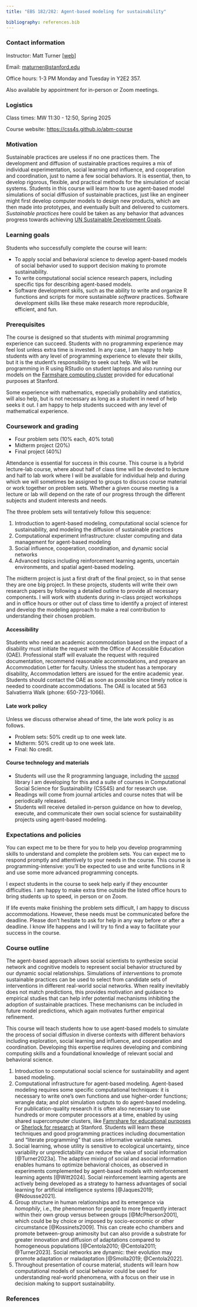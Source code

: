 ```yaml
---
title: "EBS 182/282: Agent-based modeling for sustainability"

bibliography: references.bib
---
```


### Contact information

Instructor: Matt Turner [[web](https://mt.digital)]

Email: [maturner\@stanford.edu](maturner@stanford.edu)

Office hours: 1-3 PM Monday and Tuesday in Y2E2 357.

Also available by appointment for in-person or Zoom meetings.

### Logistics

Class times: MW 11:30 - 12:50, Spring 2025

Course website: [https://css4s.github.io/abm-course](https://css4s.github.io/abm-course)

### Motivation

Sustainable practices are useless if no one practices them. The development and diffusion of sustainable practices requires a mix of individual experimentation, social learning and influence, and cooperation and coordination, just to name a few social behaviors. It is essential, then, to develop rigorous, flexible, and practical methods for the simulation of social systems. Students in this course will learn how to use agent-based model simulations of social diffusion of sustainable practices, just like an engineer might first develop computer models to design new products, which are then made into prototypes, and eventually built and delivered to customers. *Sustainable practices* here could be taken as any behavior that advances progress towards achieving [UN Sustainable Development Goals](https://sdgs.un.org/goals). 


### Learning goals

Students who successfully complete the course will learn:

- To apply social and behavioral science to develop agent-based models of social behavior used to support decision making to promote sustainability.
- To write computational social science research papers, including specific tips for describing agent-based models.
- Software development skills, such as the ability to write and organize R functions and scripts for more sustainable *software* practices. Software development skills like these make research more reproducible, efficient, and fun.


### Prerequisites

The course is designed so that students with minimal programming experience can succeed. Students with no programming experience may feel lost unless extra time is invested. In any case, I am happy to help students with any level of programming experience to elevate their skills, but it is the student's responsibility to seek out help. We will be programming in R using RStudio on student laptops and also running our models on the [Farmshare computing cluster](https://srcc.stanford.edu/farmshare) provided for educational purposes at Stanford.

Some experience with mathematics, especially probability and statistics, will also help, but is not necessary as long as a student in need of help seeks it out. I am happy to help students succeed with any level of mathematical experience.


### Coursework and grading

- Four problem sets (10% each, 40% total)
- Midterm project (20%)
- Final project (40%)

Attendance is essential for success in this course. This course is a hybrid lecture-lab course, where about half of class time will be devoted to lecture and half to lab work where I will be available for individual help and during which we will sometimes be assigned to groups to discuss course material or work together on problem sets. Whether a given course meeting is a lecture or lab will depend on the rate of our progress through the different subjects and student interests and needs.

The three problem sets will tentatively follow this sequence:

1. Introduction to agent-based modeling, computational social science for
   sustainability, and modeling the diffusion of sustainable practices
2. Computational experiment infrastructure: cluster computing and data management for agent-based modeling 
3. Social influence, cooperation, coordination, and dynamic social networks
4. Advanced topics including reinforcement learning agents, uncertain environments, and spatial agent-based modeling. 

The midterm project is just a first draft of the final project, so in that sense they are one big project. In these projects, students will write their own research papers by following a detailed outline to provide all necessary components. I will work with students during in-class project workshops and in office hours or other out of class time to identify a project of interest and develop the modeling approach to make a real contribution to understanding their chosen problem.

#### Accessibility

Students who need an academic accommodation based on the impact of a disability must initiate the request with the Office of Accessible Education (OAE). Professional staff will evaluate the request with required documentation, recommend reasonable accommodations, and prepare an Accommodation Letter for faculty. Unless the student has a temporary disability, Accommodation letters are issued for the entire academic year. Students should contact the OAE as soon as possible since timely notice is needed to coordinate accommodations. The OAE is located at 563 Salvatierra Walk (phone: 650-723-1066).

#### Late work policy

Unless we discuss otherwise ahead of time, the late work policy is as follows.

- Problem sets: 50% credit up to one week late.
- Midterm: 50% credit up to one week late.
- Final: No credit.

#### Course technology and materials

- Students will use the R programming language, including the [`socmod`](https://css4s.github.io/socmod/) library I am developing for this and a suite of courses in Computational Social Science for Sustainability (CSS4S) and for research use. 
- Readings will come from journal articles and course notes that will be periodically released. 
- Students will receive detailed in-person guidance on how to develop, execute, and communicate their own social science for sustainability projects using agent-based modeling.


### Expectations and policies

You can expect me to be there for you to help you develop programming skills to understand and complete the problem sets. You can expect me to respond promptly and attentively to your needs in the course. This course is programming-intensive: you'll be expected to use and write functions in R and use some more advanced programming concepts. 

I expect students in the course to seek help early if they encounter difficulties. I am happy to make extra time outside the listed office hours to bring students up to speed, in person or on Zoom. 

If life events make finishing the problem sets difficult, I am happy to discuss accommodations. However, these needs must be communicated before the deadline. Please don't hesitate to ask for help in any way before or after a deadline. I know life happens and I will try to find a way to facilitate your success in the course.


### Course outline

The agent-based approach allows social scientists to synthesize social network and cognitive models to represent social behavior structured by our dynamic social relationships. Simulations of *interventions* to promote sustainable practices can be used to select from candidate sets of interventions in different real-world social networks. When reality inevitably does not match predictions, this provides motivation and guidance to empirical studies that can help infer potential mechanisms inhibiting the adoption of sustainable practices. These mechanisms can be included in future model predictions, which again motivates further empirical refinement. 

This course will teach students how to use agent-based models to simulate the process of social diffusion in diverse contexts with different behaviors including exploration, social learning and influence, and cooperation and coordination. Developing this expertise requires developing and combining computing skills and a foundational knowledge of relevant social and behavioral science. 

1. Introduction to computational social science for sustainability and agent based modeling.
1. Computational infrastructure for agent-based modeling. Agent-based modeling requires some specific computational techniques: it is necessary to write one's own functions and use higher-order functions; wrangle data; and plot simulation outputs to do agent-based modeling. For publication-quality research it is often also necessary to use hundreds or more computer processors at a time, enabled by using shared supercomputer clusters, like [Famrshare for educational purposes](https://srcc.stanford.edu/farmshare) or [Sherlock for research](https://www.sherlock.stanford.edu/) at Stanford. Students will learn these techniques and good programming practices including documentation and "literate programming" that uses informative variable names.
1. Social learning, whose utility is sensitive to ecological uncertainty, since variability or unpredictability can reduce the value of social information [@Turner2023a]. The adaptive mixing of social and asocial information enables humans to optimize behavioral choices, as observed in experiments complemented by agent-based models with reinforcement learning agents [@Witt2024]. Social reinforcement learning agents are actively being developed as a strategy to harness advantages of social learning for artificial intelligence systems [@Jaques2019; @Ndousse2021]. 
1. Group structure in human relationships and its emergence via *homophily*, i.e., the phenomenon for people to more frequently interact within their own group versus between groups [@McPherson2001], which could be by choice or imposed by socio-economic or other circumstance [@Kossinets2009]. This can create echo chambers and promote between-group animosity but can also provide a substrate for greater innovation and diffusion of adaptations compared to homogeneous populations [@Centola2010; @Centola2011; @Turner2023]. Social networks are dynamic: their evolution may promote adaptation *or* maladaptation [@Smolla2019; @Centola2022].
1. Throughout presentation of course material, students will learn how computational models of social behavior could be used for understanding real-world phenomena, with a focus on their use in decision making to support sustainability.



### References




